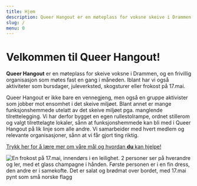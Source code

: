```yaml
---
title: Hjem
description: Queer Hangout er en møteplass for voksne skeive i Drammen. Vi er en frivillig organisasjon som møtes 1 gang i måneden. Vi jobber mot ensomhet i det skeive miljøet.
slug: /
menu: 0
---
```


# Velkommen til Queer Hangout!

**Queer Hangout** er en møteplass for skeive voksne i Drammen, og en frivillig organisasjon som møtes fast en gang i måneden. Iblant har vi også aktiviteter som bursdager, juleverksted, skogsturer eller frokost på 17.mai.  
  
Queer Hangout er ikke bare en vennegjeng, men også en gruppe aktivister som jobber mot ensomhet i det skeive miljøet. Blant annet er mange funksjonshemmede utelatt av det skeive miljøet pga. manglende tilrettelegging. Vi har derfor bygget en egen rullestolrampe, ordnet stillerom og valgt tilrettelagte lokaler, sånn at funksjonshemmede kan bli med i Queer Hangout på lik linje som alle andre. Vi samarbeider med hvert medlem og relevante organisasjoner, sånn at vi får gjort ting riktig.  

[Trykk her for å lære mer om våre mål og hvordan **du** kan hjelpe!](/vaare-maal)
  
![En frokost på 17.mai, innendørs i en leilighet. 2 personer ser på hverandre og ler, med et glass champagne i hånden. Første personen er i en fin dress, den andre er i samekofte. Det er salat og brødmat over bordet, med 17.mai pynt som små norske flagg](../images/17mai.jpeg "Foto av Leona Imperatori")  
